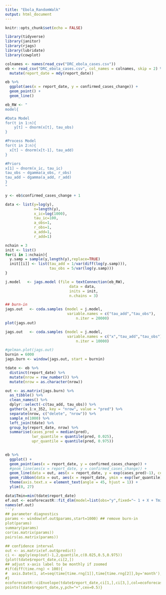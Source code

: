 ---
title: "Ebola_RandomWalk"
output: html_document
---

```{r setup, include=FALSE}
knitr::opts_chunk$set(echo = FALSE)

library(tidyverse)
library(janitor)
library(rjags)
library(lubridate)
library(cowplot)
```
```{r}
colnames <- names(read_csv("DRC_ebola_cases.csv"))
eb <- read_csv("DRC_ebola_cases.csv", col_names = colnames, skip = 2) %>%
  mutate(report_date = mdy(report_date))
```
```{r}
eb %>% 
  ggplot(aes(x = report_date, y = confirmed_cases_change)) +
  geom_point() +
  geom_line()
```


```{r}
eb_RW <- "
model{

#Data Model
for(t in 1:n){
    y[t] ~ dnorm(x[t], tau_obs)
}

#Process Model
for(t in 2:n){
  x[t] ~ dnorm(x[t-1], tau_add)
}

#Priors
x[1] ~ dnorm(x_ic, tau_ic)
tau_obs ~ dgamma(a_obs, r_obs)
tau_add ~ dgamma(a_add, r_add)
}
"
```

```{r}
y <- eb$confirmed_cases_change + 1

data <- list(y=log(y),
             n=length(y),
             x_ic=log(1000),
             tau_ic=100,
             a_obs=1,
             r_obs=1,
             a_add=1,
             r_add=1)
```
```{r}
nchain = 3
init <- list()
for(i in 1:nchain){
  y.samp = sample(y,length(y),replace=TRUE)
  init[[i]] <- list(tau_add = 1/var(diff(log(y.samp))),
                    tau_obs = 5/var(log(y.samp)))
}
```

```{r}
j.model   <- jags.model (file = textConnection(eb_RW),
                             data = data,
                             inits = init,
                             n.chains = 3)
```


```{r, fig.asp = 1.0}
## burn-in
jags.out   <- coda.samples (model = j.model,
                            variable.names = c("tau_add","tau_obs"),
                                n.iter = 20000)
plot(jags.out)
```


```{r}
jags.out   <- coda.samples (model = j.model,
                            variable.names = c("x","tau_add","tau_obs"),
                                n.iter = 10000)
```

```{r}
#gelman.plot(jags.out)
burnin = 6000
jags.burn <- window(jags.out, start = burnin)
```

```{r}
tdate <- eb %>% 
  distinct(report_date) %>% 
  mutate(nrow = row_number()) %>% 
  mutate(nrow = as.character(nrow))

out <- as.matrix(jags.burn) %>% 
  as_tibble() %>% 
  clean_names() %>% 
  dplyr::select(-c(tau_add, tau_obs)) %>% 
  gather(x_1:x_352, key = "nrow", value = "pred") %>% 
  separate(nrow, c("delete", "nrow")) %>% 
  sample_n(1000) %>%
  left_join(tdate) %>% 
  group_by(report_date, nrow) %>% 
  summarise(cases_pred = median(pred),
            lwr_quantile = quantile(pred, 0.025),
            upr_quantile = quantile(pred, 0.975))
  

eb %>% 
  ggplot() +
  geom_point(aes(x = report_date, y = confirmed_cases_change)) +
  #geom_line(aes(x = report_date, y = confirmed_cases_change)) +
  geom_line(data = out, aes(x = report_date, y = exp(cases_pred)-1), color = "red") +
  geom_ribbon(data = out, aes(x = report_date, ymin = exp(lwr_quantile)-1, ymax = exp(upr_quantile)-1), fill = "red", alpha = 0.6) +
  theme(axis.text.x = element_text(angle = 45, hjust = 1)) +
  ylim(0, 27)
```

```{r}
data$Tmin=min(tdate$report_date)
ef.out <- ecoforecastR::fit_dlm(model=list(obs="y",fixed="~ 1 + X + Tmin"),data)
names(ef.out)
```{r, fig.asp = 1.0}
## parameter diagnostics
params <- window(ef.out$params,start=1000) ## remove burn-in
plot(params)
summary(params)
cor(as.matrix(params))
pairs(as.matrix(params))

## confidence interval
out <- as.matrix(ef.out$predict)
ci <- apply(exp(out)-1,2,quantile,c(0.025,0.5,0.975))
{plot(tdate$report_date,ci[2,])
## adjust x-axis label to be monthly if zoomed
#if(diff(time.rng) < 100){ 
#  axis.Date(1, at=seq(time[time.rng[1]],time[time.rng[2]],by='month'), #format = "%Y-%m")
#}
ecoforecastR::ciEnvelope(tdate$report_date,ci[1,],ci[3,],col=ecoforecastR::col.alpha("lightBlue",0.75))
points(tdate$report_date,y,pch="+",cex=0.5)}
``````

